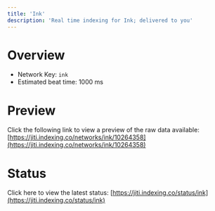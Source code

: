 ```yaml
---
title: 'Ink'
description: 'Real time indexing for Ink; delivered to you'
---
```


# Overview
- Network Key: `ink`
- Estimated beat time: 1000 ms

# Preview
Click the following link to view a preview of the raw data available: [https://jiti.indexing.co/networks/ink/10264358](https://jiti.indexing.co/networks/ink/10264358)

# Status
Click here to view the latest status: [https://jiti.indexing.co/status/ink](https://jiti.indexing.co/status/ink)
